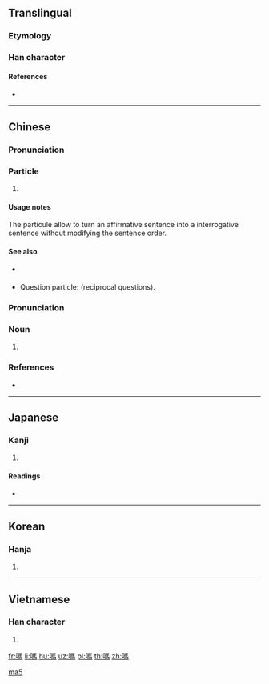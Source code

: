 {{also|吗}}
==Translingual==

===Etymology===
{{Han compound|馬|口|c1=p|c2=s|ls=psc}}

===Han character===
{{Han char|rn=30|rad=口|as=10|sn=13|four=61027|canj=RSQF|ids=⿰口馬}}

====References====
* {{Han ref|kx=0202.210|dkj=04065|dj=0425.020|hdz=10664.100|uh=55CE|ud=21966|bh=B6DC|bd=46812}}

----

==Chinese==
{{zh-forms|s=吗}}

===Pronunciation===
{{zh-pron
|m=ma
|c=maa1,maa3
|ma=y
|cat=particle
}}

===Particle===
{{zh-particle}}

# {{label|zh|Beginning Mandarin|sort=ma5}} {{non-gloss definition|final interrogative particle on a yes/no question}}
#: {{zh-x|你 喜歡 嗎？|Do you like it?}}

====Usage notes====
The particule {{lang|zh|嗎}} allow to turn an affirmative sentence into a interrogative sentence without modifying the sentence order.
: {{zh-x|他 喜歡。|He likes it.}}
: {{zh-x|他 喜歡 嗎？|Does he like it?}}

====See also====
* {{q|Wu}} {{zh-l|𠲎}}
* Question particle: {{zh-l|呢}} (reciprocal questions).

===Pronunciation===
{{zh-pron
|m=mǎ
|c=maa5,maa1
|h=pfs=mâ/mà/mò
|mn=mô͘
|ma=y
|cat=n
}}

===Noun===
{{zh-noun}}

# {{non-gloss definition|Used as a phonetic character.}}
#: {{zh-x|嗎{mǎ}啡|morphine}}
#: {{zh-x|嗎{mǎ}哪|manna}}

===References===
* {{R:cedict}}

[[Category:Chinese interrogative particles|ma5]]

----

==Japanese==

===Kanji===
{{ja-kanji|grade=|rs=口10}}

# {{defn|lang=ja|sort=口10}}

====Readings====
* {{ja-readings|on=[[ば]] (ba)|kun=}}

----

==Korean==

===Hanja===
{{ko-hanja|hangeul=마|rv=ma|mr=ma}}

# {{defn|lang=ko|sort=口10}}

----

==Vietnamese==

===Han character===
{{vi-hantu|[[mạ]], [[mửa]], [[ma]], [[mớ]], [[mắng]], [[mỉa]], [[mứa]], [[mựa]]|rs=口10}}

# {{defn|lang=vi|sort=口10}}

[[fr:嗎]]
[[li:嗎]]
[[hu:嗎]]
[[uz:嗎]]
[[pl:嗎]]
[[th:嗎]]
[[zh:嗎]]